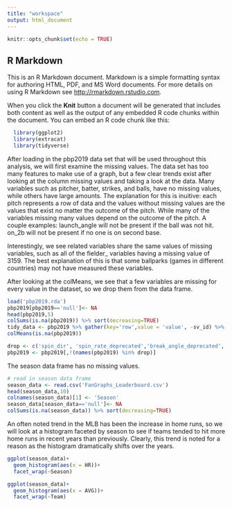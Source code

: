 ```yaml
---
title: "workspace"
output: html_document
---
```


```r
knitr::opts_chunk$set(echo = TRUE)
```

## R Markdown

This is an R Markdown document. Markdown is a simple formatting syntax for authoring HTML, PDF, and MS Word documents. For more details on using R Markdown see <http://rmarkdown.rstudio.com>.

When you click the **Knit** button a document will be generated that includes both content as well as the output of any embedded R code chunks within the document. You can embed an R code chunk like this:

```r
  library(ggplot2)
  library(extracat)
  library(tidyverse)
```

After loading in the pbp2019 data set that will be used throughout this analysis, we will first examine the missing values. The data set has too many features to make use of a graph, but a few clear trends exist after looking at the column missing values and taking a look at the data. Many variables such as pitcher, batter, strikes, and balls, have no missing values, while others have large amounts. The explanation for this is inuitive: each pitch represents a row of data and the values without missing values are the values that exist no matter the outcome of the pitch. While many of the variables missing many values depend on the outcome of the pitch. A couple examples: launch_angle will not be present if the ball was not hit. on_2b will not be present if no one is on second base.

Interestingly, we see related variables share the same values of missing variables, such as all of the fielder_ variables having a missing value of 3159. The best explanation of this is that some ballparks (games in different countries) may not have measured these variables. 

After looking at the colMeans, we see that a few variables are missing for every value in the dataset, so we drop them from the data frame. 
```r
load('pbp2019.rda')
pbp2019[pbp2019=='null']<- NA
head(pbp2019,5)
colSums(is.na(pbp2019)) %>% sort(decreasing=TRUE)
tidy_data <- pbp2019 %>% gather(key='row',value = 'value', -sv_id) %>% mutate(missing= ifelse(is.na(value),'yes','no'))
colMeans(is.na(pbp2019))

drop <- c('spin_dir', 'spin_rate_deprecated','break_angle_deprecated','break_length_deprecated','tfs_deprecated','tfs_zulu_deprecated','umpire')
pbp2019 <- pbp2019[,!(names(pbp2019) %in% drop)]

```

The season data frame has no missing values.

```r
# read in season data frame
season_data <- read.csv('FanGraphs_Leaderboard.csv')
head(season_data,10)
colnames(season_data)[1] <- 'Season'
season_data[season_data=='null']<- NA
colSums(is.na(season_data)) %>% sort(decreasing=TRUE)
```

An often noted trend in the MLB has been the increase in home runs, so we will look at a histogram faceted by season to see if teams tended to hit more home runs in recent years than previously. Clearly, this trend is noted for a reason as the histogram dramatically shifts over the years.  
```r
ggplot(season_data)+
  geom_histogram(aes(x = HR))+
  facet_wrap(~Season)
```

```r
ggplot(season_data)+
  geom_histogram(aes(x = AVG))+
  facet_wrap(~Team)
```